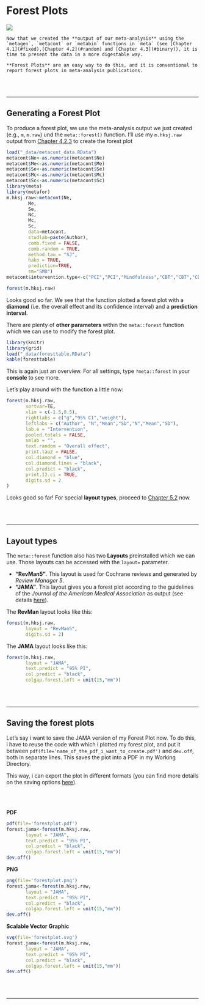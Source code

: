 # Forest Plots {#forest}

![](_figs/forest.jpg)

```block
Now that we created the **output of our meta-analysis** using the `metagen`, `metacont` or `metabin` functions in `meta` (see [Chapter 4.1](#fixed),[Chapter 4.2](#random) and [Chapter 4.3](#binary)), it is time to present the data in a more digestable way.

**Forest Plots** are an easy way to do this, and it is conventional to report forest plots in meta-analysis publications.
```

<br><br>

---

## Generating a Forest Plot

To produce a forest plot, we use the meta-analysis output we just created (e.g., `m`, `m.raw`) und the `meta::forest()` function. I'll use my `m.hksj.raw` output from [Chapter 4.2.3](#random.raw) to create the forest plot

```r
load("_data/metacont_data.RData")
metacont$Ne<-as.numeric(metacont$Ne)
metacont$Me<-as.numeric(metacont$Me)
metacont$Se<-as.numeric(metacont$Se)
metacont$Mc<-as.numeric(metacont$Mc)
metacont$Sc<-as.numeric(metacont$Sc)
library(meta)
library(metafor)
m.hksj.raw<-metacont(Ne,
        Me,
        Se,
        Nc,
        Mc,
        Sc,
        data=metacont,
        studlab=paste(Author),
        comb.fixed = FALSE,
        comb.random = TRUE,
        method.tau = "SJ",
        hakn = TRUE,
        prediction=TRUE,
        sm="SMD")
metacont$intervention.type<-c("PCI","PCI","Mindfulness","CBT","CBT","CBT")
```

```r
forest(m.hksj.raw)
```

Looks good so far. We see that the function plotted a forest plot with a **diamond** (i.e. the overall effect and its confidence interval) and a **prediction interval**.

There are plenty of **other parameters** within the `meta::forest` function which we can use to modify the forest plot.

```r
library(knitr)
library(grid)
load("_data/foresttable.RData")
kable(foresttable)
```

This is again just an overview. For all settings, type `?meta::forest` in your **console** to see more.

Let's play around with the function a little now:

```r
forest(m.hksj.raw,
       sortvar=TE,
       xlim = c(-1.5,0.5),
       rightlabs = c("g","95% CI","weight"),
       leftlabs = c("Author", "N","Mean","SD","N","Mean","SD"),
       lab.e = "Intervention",
       pooled.totals = FALSE,
       smlab = "",
       text.random = "Overall effect",
       print.tau2 = FALSE,
       col.diamond = "blue",
       col.diamond.lines = "black",
       col.predict = "black",
       print.I2.ci = TRUE,
       digits.sd = 2
)

```

Looks good so far! For special **layout types**, proceed to [Chapter 5.2](#layouttypes) now.

<br><br>

---


## Layout types {#layouttypes}

The `meta::forest` function also has two **Layouts** preinstalled which we can use. Those layouts can be accessed with the `layout=` parameter.

* **"RevMan5"**. This layout is used for Cochrane reviews and generated by *Review Manager 5*.
* **"JAMA"**. This layout gives you a forest plot according to the guidelines of the *Journal of the American Medical Association* as output (see details [here](https://jamanetwork.com/journals/jama/pages/instructions-for-authors)).

The **RevMan** layout looks like this:

```r
forest(m.hksj.raw,
       layout = "RevMan5",
       digits.sd = 2)

```
The **JAMA** layout looks like this:

```r
forest(m.hksj.raw,
       layout = "JAMA",
       text.predict = "95% PI",
       col.predict = "black",
       colgap.forest.left = unit(15,"mm"))
```

<br><br>

---

## Saving the forest plots

Let's say i want to save the JAMA version of my Forest Plot now. To do this, i have to reuse the code with which i plotted my forest plot, and put it between `pdf(file='name_of_the_pdf_i_want_to_create.pdf')` and `dev.off`, both in separate lines. This saves the plot into a PDF in my Working Directory.

This way, i can export the plot in different formats (you can find more details on the saving options [here](#saving)).

<br></br>

**PDF**

```r
pdf(file='forestplot.pdf') 
forest.jama<-forest(m.hksj.raw,
       layout = "JAMA",
       text.predict = "95% PI",
       col.predict = "black",
       colgap.forest.left = unit(15,"mm"))
dev.off() 
```

**PNG**

```r
png(file='forestplot.png') 
forest.jama<-forest(m.hksj.raw,
       layout = "JAMA",
       text.predict = "95% PI",
       col.predict = "black",
       colgap.forest.left = unit(15,"mm"))
dev.off() 
```

**Scalable Vector Graphic**

```r
svg(file='forestplot.svg') 
forest.jama<-forest(m.hksj.raw,
       layout = "JAMA",
       text.predict = "95% PI",
       col.predict = "black",
       colgap.forest.left = unit(15,"mm"))
dev.off() 
```


<br><br>

---


